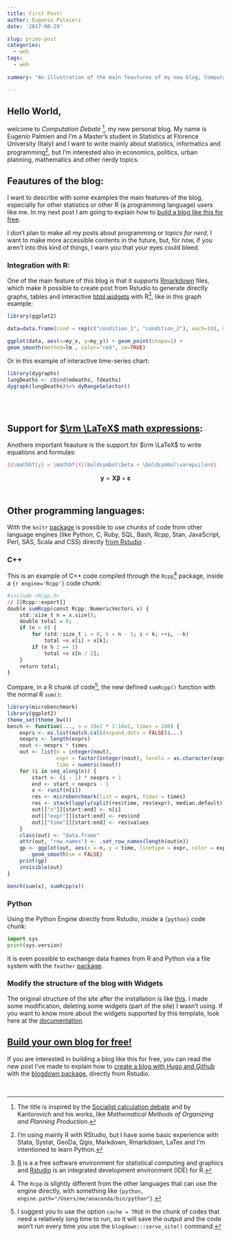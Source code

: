 ```yaml
---
title: First Post!
author: Eugenio Palmieri
date: '2017-08-29'

slug: primo-post
categories:
  - web
tags:
  - web
  
summary: "An illustration of the main feautures of my new blog, Computation Debate. The blog will be mainly about Statistics, Informatics, Programming, Politics, Economics and Urban Planning."

---
```





## Hello World,

welcome to *Computation Debate* [^1], my new personal blog. My name is Eugenio Palmieri and I'm a Master's student in Statistics at Florence University (Italy) and I want to write mainly about statistics, informatics and programming[^2], but I'm interested also in economics, politics, urban planning, mathematics and other nerdy topics.

## Feautures of the blog:

I want to describe with some examples the main features of the blog, especially  for other statistics or other R (a programming language) users like me. In my next post I am going to explain how to [build a blog like this for free](https://palmierieugenio.github.io/post/build-a-blog-with-hugo-github-and-blogdown/).

I don't plan to make all my posts about programming or *topics for nerd*, I want to make more accessible contents in the future, but, for now, if you aren't into this kind of things, I warn you that your eyes could bleed.


### Integration with R:
One of the main feature of this blog is that it supports [Rmarkdown](http://rmarkdown.rstudio.com/) files, which make it possible to create post from Rstudio to generate directly graphs, tables and interactive [html widgets](http://www.htmlwidgets.org/) with R[^3], like in this graph example:

```r
library(ggplot2)

data=data.frame(cond = rep(c("condition_1", "condition_2"), each=10), my_x = 1:100 + rnorm(100,sd=9), my_y = 1:100 + rnorm(100,sd=16) )

ggplot(data, aes(x=my_x, y=my_y)) + geom_point(shape=1) +  
geom_smooth(method=lm , color="red", se=TRUE)
```

Or in this example of interactive time-series chart:

```r
library(dygraphs)
lungDeaths <- cbind(mdeaths, fdeaths)
dygraph(lungDeaths)%>% dyRangeSelector()
```

<br>
<br>

## Support for [$\rm \LaTeX$ math expressions](https://en.wikibooks.org/wiki/LaTeX/Mathematics):
Anothere important feauture is the support for $\rm \LaTeX$ to write equations and formulas:
```teX
$$\mathbf{y} = \mathbf{X}\boldsymbol\beta + \boldsymbol\varepsilon$$
```

$$\mathbf{y} = \mathbf{X}\boldsymbol\beta + \boldsymbol\varepsilon$$
<br>

## Other programming languages:

With the `knitr` [package](https://yihui.name/knitr/demo/engines/) is possible to use chunks of code from other language engines (like Python, C, Ruby, SQL, Bash, Rcpp, Stan, JavaScript, Perl, SAS, Scala and CSS) directly [from Rstudio](http://rmarkdown.rstudio.com/authoring_knitr_engines.html) .

### C++
This is an example of C++ code compiled through the `Rcpp`[^4] package, inside a `{r engine='Rcpp'}` code chunk:

```r
#include <Rcpp.h>
// [[Rcpp::export]]
double sumRcpp(const Rcpp::NumericVector& x) {
    std::size_t n = x.size();
    double total = 0;
    if (n > 0) {
        for (std::size_t i = 0, k = n - 1; i < k; ++i, --k)
            total += x[i] + x[k];
        if (n % 2 == 1)
            total += x[n / 2];
    }
    return total;
}
```

Compare, in a R chunk of code[^5], the new defined `sumRcpp()` function with the normal R `sum()`:
```r
library(microbenchmark)
library(ggplot2)
theme_set(theme_bw())
bench <- function(..., n = 10e2 * 1:10e2, times = 100) {
    exprs <- as.list(match.call(expand.dots = FALSE)$...)
    nexprs <- length(exprs)
    nout <- nexprs * times
    out <- list(n = integer(nout),
                expr = factor(integer(nout), levels = as.character(exprs)),
                time = numeric(nout))
    for (i in seq_along(n)) {
        start <- (i - 1) * nexprs + 1
        end <- start + nexprs - 1
        x <- runif(n[i])
        res <- microbenchmark(list = exprs, times = times)
        res <- stack(lapply(split(res$time, res$expr), median.default))
        out[["n"]][start:end] <- n[i]
        out[["expr"]][start:end] <- res$ind
        out[["time"]][start:end] <- res$values
    }
    class(out) <- "data.frame"
    attr(out, "row.names") <- .set_row_names(length(out$n))
    gp <- ggplot(out, aes(x = n, y = time, linetype = expr, color = expr)) +
        geom_smooth(se = FALSE)
    print(gp)
    invisible(out)
}

bench(sum(x), sumRcpp(x))
```

### Python

Using the Python Engine directly from Rstudio, inside a `{python}` code chunk:

```python
import sys
print(sys.version)
```

It is even possible to exchange data frames from R and Python via a file system with the `feather` [package](https://blog.rstudio.com/2016/03/29/feather/).

### Modify the structure of the blog with Widgets
The original structure of the site after the installation is like [this](https://sourcethemes.com/academic/). I made some modification, deleting some widgets (part of the site) I wasn't using. If you want to know more about the widgets supported by this template, look here at the [documentation](https://sourcethemes.com/academic/post/widgets/).

## [Build your own blog for free!](https://palmierieugenio.github.io/post/build-a-blog-with-hugo-github-and-blogdown/)
If you are interested in building a blog like this for free, you can read the new post I've made to explain how to [create a blog with Hugo and Github](https://palmierieugenio.github.io/post/build-a-blog-with-hugo-github-and-blogdown/) with the [blogdown package](https://github.com/rstudio/blogdown), directly from Rstudio.

<br>

[^1]: The title is inspired by the [Socialist calculation debate](https://en.wikipedia.org/wiki/Socialist_calculation_debate) and by Kantorovich and his works, like *Mathematical Methods of Organizing and Planning Production*.

[^2]: I'm using mainly R with RStudio, but I have some basic experience with Stata, Systat, GeoDa, Qgis, Markdown, Rmarkdown, LaTex and I'm intentioned to learn Python.

[^3]: [R](https://www.r-project.org/) is a a free software environment for statistical computing and graphics and [Rstudio](https://www.rstudio.com) is an integrated development environment (IDE) for R.

[^4]: The `Rcpp` is slightly different from the other languages that can use the engine directly, with something like `{python, engine.path="/Users/me/anaconda/bin/python"}`.

[^5]: I suggest you to use the option `cache = TRUE` in the chunk of codes that need a relatively long time to run, so it will save the output and the code won't run every time you use the `blogdown:::serve_site()` command.
